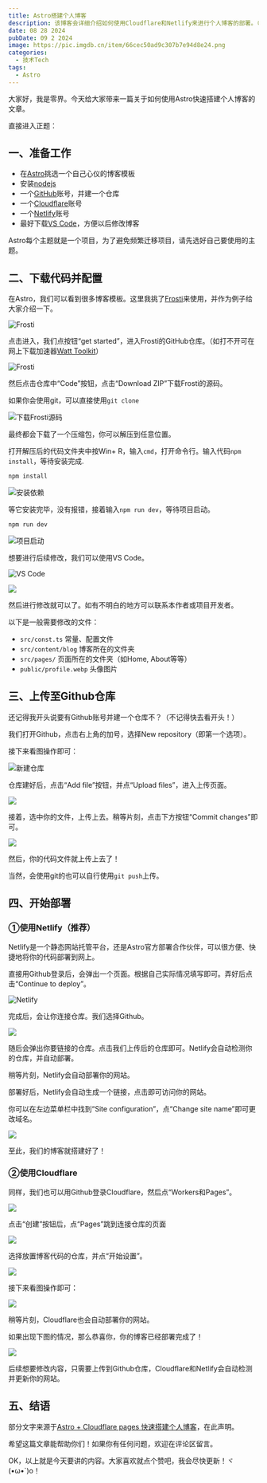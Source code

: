 ```yaml
---
title: Astro搭建个人博客
description: 该博客会详细介绍如何使用Cloudflare和Netlify来进行个人博客的部署。（保姆级教程！）
date: 08 28 2024
pubDate: 09 2 2024
image: https://pic.imgdb.cn/item/66cec50ad9c307b7e94d8e24.png
categories:
  - 技术Tech
tags:
  - Astro
---
```




大家好，我是零界。今天给大家带来一篇关于如何使用Astro快速搭建个人博客的文章。

直接进入正题：

## 一、准备工作

- 在<a href="https://astro.build/themes/">Astro</a>挑选一个自己心仪的博客模板
- 安装<a href="https://nodejs.cn/">nodejs</a>
- 一个<a href="https://github.com/">GitHub</a>账号，并建一个仓库
- 一个<a href="https://dash.cloudflare.com/">Cloudflare</a>账号
- 一个<a href="https://www.netlify.com/">Netlify</a>账号
- 最好下载<a href="https://code.visualstudio.com/">VS Code</a>，方便以后修改博客

<Warning>Astro每个主题就是一个项目，为了避免频繁迁移项目，请先选好自己要使用的主题。</Warning>

## 二、下载代码并配置

在Astro，我们可以看到很多博客模板。这里我挑了<a href="https://astro.build/themes/details/frosti/">Frosti</a>来使用，并作为例子给大家介绍一下。

![Frosti](https://s3.bmp.ovh/imgs/2024/08/28/868cd18a7a788f27.png)

点击进入，我们点按钮“get started”，进入Frosti的GitHub仓库。（如打不开可在网上下载加速器<a href="https://steampp.net/">Watt Toolkit</a>）

![Frosti](https://s3.bmp.ovh/imgs/2024/08/28/e0b37c4c4f600ccb.png)

然后点击仓库中“Code”按钮，点击“Download ZIP”下载Frosti的源码。

如果你会使用git，可以直接使用`git clone`

![下载Frosti源码](https://s3.bmp.ovh/imgs/2024/08/28/ab46924cc60b2d6a.png)

最终都会下载了一个压缩包，你可以解压到任意位置。

打开解压后的代码文件夹中按Win+ R，输入`cmd`，打开命令行。输入代码`npm install`，等待安装完成.

```cmd
npm install
```

![安装依赖](https://s3.bmp.ovh/imgs/2024/08/28/527ebe3f2d0594aa.png)

等它安装完毕，没有报错，接着输入`npm run dev`，等待项目启动。

```cmd
npm run dev
```

![项目启动](https://s3.bmp.ovh/imgs/2024/08/28/01d1140f0e8f5264.png)

想要进行后续修改，我们可以使用VS Code。

![VS Code](https://s3.bmp.ovh/imgs/2024/08/28/b859cad1c10517e5.png)

![](https://s3.bmp.ovh/imgs/2024/08/28/4b1c93f3b8d77ef7.png)

然后进行修改就可以了。如有不明白的地方可以联系本作者或项目开发者。

以下是一般需要修改的文件：

- `src/const.ts` 常量、配置文件
- `src/content/blog` 博客所在的文件夹
- `src/pages/` 页面所在的文件夹（如Home, About等等）
- `public/profile.webp` 头像图片

## 三、上传至Github仓库

还记得我开头说要有Github账号并建一个仓库不？（不记得快去看开头！）

我们打开Github，点击右上角的加号，选择New repository（即第一个选项）。

接下来看图操作即可：

![新建仓库](https://s3.bmp.ovh/imgs/2024/08/28/ff51b1fd113930fd.png)

仓库建好后，点击“Add file”按钮，并点“Upload files”，进入上传页面。

![](https://s3.bmp.ovh/imgs/2024/08/28/22430615356614d2.png)

接着，选中你的文件，上传上去。稍等片刻，点击下方按钮“Commit changes”即可。

![](https://s3.bmp.ovh/imgs/2024/08/28/70a037d31eac5701.png)

然后，你的代码文件就上传上去了！

当然，会使用git的也可以自行使用`git push`上传。

## 四、开始部署

### ①使用Netlify（推荐）

Netlify是一个静态网站托管平台，还是Astro官方部署合作伙伴，可以很方便、快捷地将你的代码部署到网上。

直接用Github登录后，会弹出一个页面。根据自己实际情况填写即可。弄好后点击“Continue to deploy”。

![Netlify](https://s3.bmp.ovh/imgs/2024/08/28/beba8a0cc13dca36.png)

完成后，会让你连接仓库。我们选择Github。

![](https://s3.bmp.ovh/imgs/2024/08/28/8b1a60eb460693fc.png)

随后会弹出你要链接的仓库。点击我们上传后的仓库即可。Netlify会自动检测你的仓库，并自动部署。

稍等片刻，Netlify会自动部署你的网站。

部署好后，Netlify会自动生成一个链接，点击即可访问你的网站。

你可以在左边菜单栏中找到“Site configuration”，点“Change site name”即可更改域名。

![](https://s3.bmp.ovh/imgs/2024/08/28/be28a3bcc5441c18.png)

至此，我们的博客就搭建好了！

### ②使用Cloudflare

同样，我们也可以用Github登录Cloudflare，然后点“Workers和Pages”。

![](https://s3.bmp.ovh/imgs/2024/08/28/6172914b3b4a523d.png)

点击“创建”按钮后，点“Pages”跳到连接仓库的页面

![](https://s3.bmp.ovh/imgs/2024/08/28/b16ed122316049d6.png)

选择放置博客代码的仓库，并点“开始设置”。

![](https://s3.bmp.ovh/imgs/2024/08/28/2c3999804476bee4.png)

接下来看图操作即可：

![](https://s3.bmp.ovh/imgs/2024/08/28/dea5a85c24076aa6.png)

稍等片刻，Cloudflare也会自动部署你的网站。

如果出现下图的情况，那么恭喜你，你的博客已经部署完成了！

![](https://pic.imgdb.cn/item/66ceb09fd9c307b7e9326cda.png)

后续想要修改内容，只需要上传到Github仓库，Cloudflare和Netlify会自动检测并更新你的网站。

## 五、结语

部分文字来源于<a href="https://yaoqx.netlify.app/blog/2024-08-15/">Astro + Cloudflare pages 快速搭建个人博客</a>，在此声明。

希望这篇文章能帮助你们！如果你有任何问题，欢迎在评论区留言。

OK，以上就是今天要讲的内容。大家喜欢就点个赞吧，我会尽快更新！ヾ(•ω•`)o！